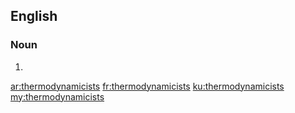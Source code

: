 ==English==

===Noun===
{{head|en|plural}}

# {{plural of|thermodynamicist|lang=en|nocat=1}}

[[ar:thermodynamicists]]
[[fr:thermodynamicists]]
[[ku:thermodynamicists]]
[[my:thermodynamicists]]